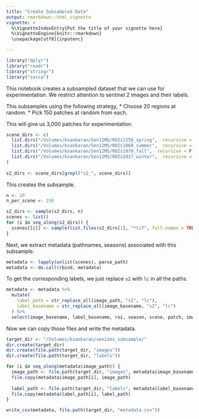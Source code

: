```yaml
---
title: "Create Subsampled Data"
output: rmarkdown::html_vignette
vignette: >
  %\VignetteIndexEntry{Put the title of your vignette here}
  %\VignetteEngine{knitr::rmarkdown}
  \usepackage[utf8]{inputenc}

---
```

```r
library("dplyr")
library("readr")
library("stringr")
library("svcca")
```

This notebook creates a subsampled dataset that we can use for experimentation.
We restrict attention to sentinel 2 images and their labels.

This subsamples using the following strategy,
* Choose 20 regions at random.
* Pick 150 patches at random from each.

This will give us 3,000 patches for experimentation.

```r
scene_dirs <- c(
  list.dirs("/Volumes/ksankaran/Sen12MS/ROIs1158_spring",  recursive = F),
  list.dirs("/Volumes/ksankaran/Sen12MS/ROIs1868_summer",  recursive = F),
  list.dirs("/Volumes/ksankaran/Sen12MS/ROIs1970_fall",  recursive = F),
  list.dirs("/Volumes/ksankaran/Sen12MS/ROIs2017_winter",  recursive = F)
)
  
s2_dirs <- scene_dirs[grepl("s2_", scene_dirs)]
```

This creates the subsample.

```r
n <- 20
n_per_scene <- 150

s2_dirs <- sample(s2_dirs, n)
scenes <- list()
for (i in seq_along(s2_dirs)) {
  scenes[[i]] <- sample(list.files(s2_dirs[1], "*tif", full.names = TRUE), n_per_scene)
}
```

Next, we extract metadata (pathnames, seasons) associated with this subsample.

```r
metadata <- lapply(unlist(scenes), parse_path)
metadata <- do.call(rbind, metadata)
```

To get the corresponding labels, we just replace `s2` with `lc` in all the
paths.

```r
metadata <- metadata %>%
  mutate(
    label_path = str_replace_all(image_path, "s2", "lc"),
    label_basename = str_replace_all(image_basename, "s2", "lc")
  ) %>%
  select(image_basename, label_basename, roi, season, scene, patch, image_path, label_path)
```

Now we can copy those files and write the metadata.

```r
target_dir <- "/Volumes/ksankaran/sen12ms_subsample/"
dir.create(target_dir)
dir.create(file.path(target_dir, "images"))
dir.create(file.path(target_dir, "labels"))

for (i in seq_along(metadata$image_path)) {
  image_path <- file.path(target_dir, "images", metadata$image_basename[i])
  file.copy(metadata$image_path[i], image_path)
  
  label_path <- file.path(target_dir, "labels", metadata$label_basename[i])
  file.copy(metadata$label_path[i], label_path)
}

write_csv(metadata, file.path(target_dir, "metadata.csv"))
```
